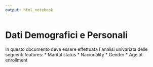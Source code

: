 ```yaml
---
output: html_notebook
---
```


# Dati Demografici e Personali
In questo documento deve essere effettuata l`analisi univariata delle seguenti features:
* Marital status 
* Nacionality
* Gender 
* Age at enrollment